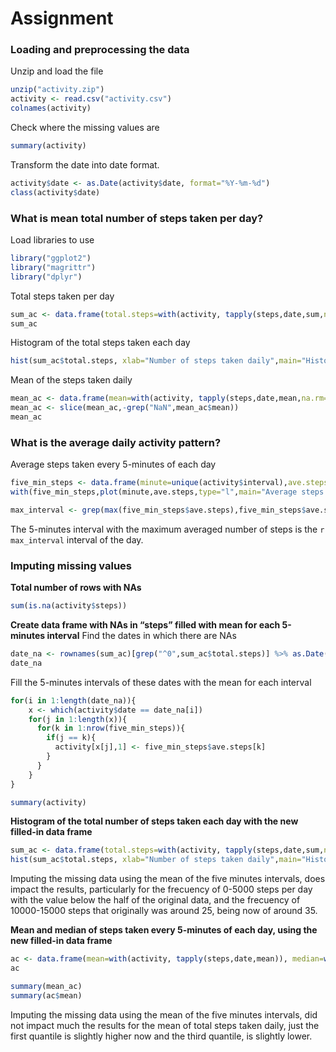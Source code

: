 # Assignment

### Loading and preprocessing the data

Unzip and load the file

```r
unzip("activity.zip")
activity <- read.csv("activity.csv")
colnames(activity)
```

Check where the missing values are
```r
summary(activity)
```

Transform the date into date format.

```r
activity$date <- as.Date(activity$date, format="%Y-%m-%d")
class(activity$date)
```


### What is mean total number of steps taken per day?

Load libraries to use
```r
library("ggplot2")
library("magrittr")
library("dplyr")
```

Total steps taken per day
```r
sum_ac <- data.frame(total.steps=with(activity, tapply(steps,date,sum,na.rm=TRUE)))
sum_ac
```

Histogram of the total steps taken each day

```r
hist(sum_ac$total.steps, xlab="Number of steps taken daily",main="Histogram of total steps taken per day",col="lightgreen")
```

Mean of the steps taken daily
```r
mean_ac <- data.frame(mean=with(activity, tapply(steps,date,mean,na.rm=TRUE)))
mean_ac <- slice(mean_ac,-grep("NaN",mean_ac$mean))
mean_ac
```


### What is the average daily activity pattern?

Average steps taken every 5-minutes of each day
```r
five_min_steps <- data.frame(minute=unique(activity$interval),ave.steps=with(activity, tapply(steps,interval,mean,na.rm=TRUE)),row.names=1:length(unique(activity$interval)))
with(five_min_steps,plot(minute,ave.steps,type="l",main="Average steps taken every five minutes of each day",ylab="Number of steps",xlab="Minute of the day"))
```


```r
max_interval <- grep(max(five_min_steps$ave.steps),five_min_steps$ave.steps)
```
The 5-minutes interval with the maximum averaged number of steps is the `r max_interval` interval of the day.


### Imputing missing values

**Total number of rows with NAs**
```r
sum(is.na(activity$steps))
```

**Create data frame with NAs in "steps" filled with mean for each 5-minutes interval**
Find the dates in which there are NAs
```r
date_na <- rownames(sum_ac)[grep("^0",sum_ac$total.steps)] %>% as.Date()
date_na
```

Fill the 5-minutes intervals of these dates with the mean for each interval
```r
for(i in 1:length(date_na)){
    x <- which(activity$date == date_na[i])
    for(j in 1:length(x)){
      for(k in 1:nrow(five_min_steps)){
        if(j == k){
          activity[x[j],1] <- five_min_steps$ave.steps[k]
        }
      }
    }
}

summary(activity)
```

**Histogram of the total number of steps taken each day with the new filled-in data frame**
```r
sum_ac <- data.frame(total.steps=with(activity, tapply(steps,date,sum,na.rm=TRUE)))
hist(sum_ac$total.steps, xlab="Number of steps taken daily",main="Histogram of total steps taken per day",col="pink")
```

Imputing the missing data using the mean of the five minutes intervals, does impact the results, particularly for the frecuency of 0-5000 steps per day with the value below the half of the original data, and the frecuency of 10000-15000 steps  that originally was around 25, being now of around 35.

**Mean and median of steps taken every 5-minutes of each day, using the new filled-in data frame**
```r
ac <- data.frame(mean=with(activity, tapply(steps,date,mean)), median=with(activity, tapply(steps,date,median)))
ac
```

```r
summary(mean_ac)
summary(ac$mean)
```
Imputing the missing data using the mean of the five minutes intervals, did not impact much the results for the mean of total steps taken daily, just the first quantile is slightly higher now and the third quantile, is slightly lower.

